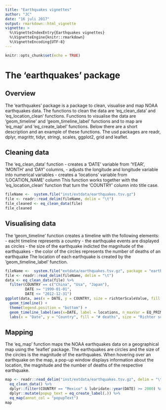 ```yaml
---
title: "Earthquakes vignettes"
author: "JC"
date: "16 juli 2017"
output: rmarkdown::html_vignette
vignette: >
  %\VignetteIndexEntry{Earthquakes vignettes}
  %\VignetteEngine{knitr::rmarkdown}
  %\VignetteEncoding{UTF-8}
---
```


```r
knitr::opts_chunk$set(echo = TRUE)
```

# The 'earthquakes' package

## Overview
The 'earthquakes' package is a package to clean, visualise and map NOAA earthquakes data. The functions to clean the data are 'eq_clean_data' and 'eq_location_clean' functions. Functions to visualise the data are 'geom_timeline' and 'geom_timeline_label' functions and to map are 'eq_map' and 'eq_create_label' functions. Below there are a short description and an example of these functions.
The usd packages are readr, dplyr, magrittr, tidyr, stringi, scales, ggplot2, grid and leaflet.


## Cleaning data
The 'eq_clean_data' function 
 - creates a 'DATE' variable from 'YEAR', 'MONTH' and 'DAY' columns, 
 - adjusts the longitude and longitude variable into numerical variables
 - creates a 'locations' variable from 'LOCATION_NAME' column
This function works together with the 'eq_location_clean' function that turn the 'COUNTRY' column into title case.

```r
fileName <-  system.file("inst/extdata/earthquakes.tsv.gz")
file <- readr::read_delim(fileName, delim = "\t")
file_cleaned <- eq_clean_data(file)
file_cleaned
```


## Visualising data
The 'geom_timeline' function creates a timeline with the following elements:
 - eacht timeline represents a country
 - the earthquake events are displayed as circles
 - the size of the earthquake indicted the magnitude of the earthquakes
 - the color of the circles represents the number of deaths of an earthquake
The location of each earthquake is created by the 'geom_timeline_label' function.

```r
fileName <-  system.file("extdata/earthquakes.tsv.gz", package = "earthquakes")
file <- readr::read_delim(fileName, delim = "\t")
data <- eq_clean_data(file) %>%
  filter(COUNTRY == c("China", "Usa", "Japan"),
         DATE >= "1999-01-01",
         DATE <= "2012-12-31")
ggplot(data, aes(x = DATE, y = COUNTRY, size = richterScaleValue, fill = DEATHS)) +
  geom_timeline() +
  theme(legend.position = "bottom") +
  geom_timeline_label(aes(x=DATE, label = locations, n_maxVar = EQ_PRIMARY, n_max=10)) +
  labs(x = "Date", y = "Country", fill = "# deaths", size = "Richter scale value") 
```


## Mapping 
The 'eq_map' function maps the NOAA earthquakes data on a geographical map using the 'leaflet' package. The earthquakes are circles and the size of the circles is the magnitude of the earthquakes. When hovering over an earthquake on the map, a pop-up window displays information about the location, the magnitude and the number of deaths of the respective earthquake.

```r
map <- readr::read_delim("inst/extdata/earthquakes.tsv.gz", delim = "\t") %>% 
  eq_clean_data() %>% 
  dplyr::filter(COUNTRY == "Mexico" & lubridate::year(DATE) >= 2000) %>% 
  dplyr::mutate(popup_text = eq_create_label(.)) %>% 
  eq_map(annot_col = "popupText")
map 
```
